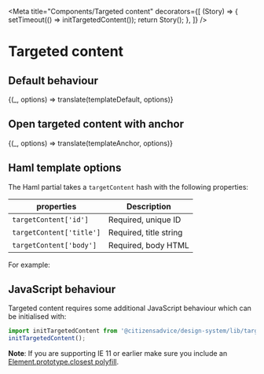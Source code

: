 

<Meta
  title="Components/Targeted content"
  decorators={[
    (Story) => {
      setTimeout(() => initTargetedContent());
      return Story();
    },
  ]}
/>

# Targeted content

## Default behaviour

<Preview>
  <Story
    name="Default"
    parameters={{ docs: { source: { code: templateDefault.raw } } }}
  >
    {(_, options) => translate(templateDefault, options)}
  </Story>
</Preview>

## Open targeted content with anchor

<Preview>
  <Story
    name="With anchor"
    parameters={{ docs: { source: { code: templateAnchor.raw } } }}
  >
    {(_, options) => translate(templateAnchor, options)}
  </Story>
</Preview>

## Haml template options

The Haml partial takes a `targetContent` hash with the following properties:

| properties               | Description            |
| ------------------------ | ---------------------- |
| `targetContent['id']`    | Required, unique ID    |
| `targetContent['title']` | Required, title string |
| `targetContent['body']`  | Required, body HTML    |

For example:

<Source dark="true" lang="haml" code={templateDefault.raw} />

## JavaScript behaviour

Targeted content requires some additional JavaScript behaviour which can be initialised with:

```js
import initTargetedContent from '@citizensadvice/design-system/lib/targeted-content';
initTargetedContent();
```

**Note**: If you are supporting IE 11 or earlier make sure you include an [Element.prototype.closest polyfill](https://www.npmjs.com/package/element-closest).
